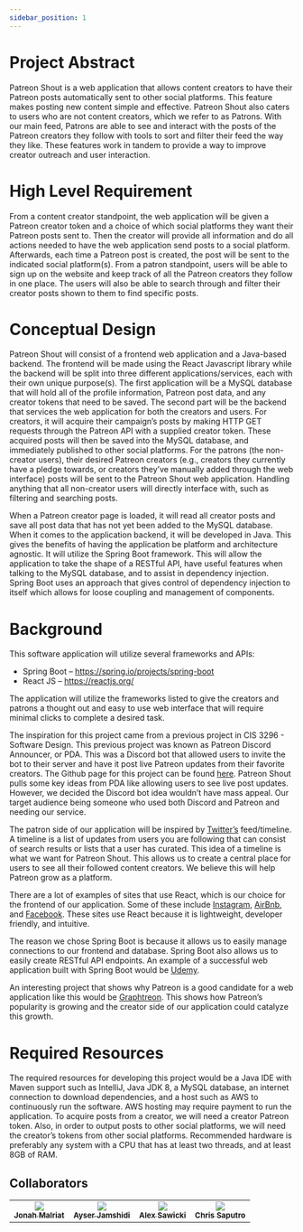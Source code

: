 ```yaml
---
sidebar_position: 1
---
```


# Project Abstract

Patreon Shout is a web application that allows content creators to have their Patreon posts automatically sent to other social platforms. This feature makes posting new content simple and effective. Patreon Shout also caters to users who are not content creators, which we refer to as Patrons. With our main feed, Patrons are able to see and interact with the posts of the Patreon creators they follow with tools to sort and filter their feed the way they like. These features work in tandem to provide a way to improve creator outreach and user interaction.

# High Level Requirement

From a content creator standpoint, the web application will be given a Patreon creator token and a choice of which social platforms they want their Patreon posts sent to. Then the creator will provide all information and do all actions needed to have the web application send posts to a social platform. Afterwards, each time a Patreon post is created, the post will be sent to the indicated social platform(s). 
From a patron standpoint, users will be able to sign up on the website and keep track of all the Patreon creators they follow in one place. The users will also be able to search through and filter their creator posts shown to them to find specific posts.

# Conceptual Design

Patreon Shout will consist of a frontend web application and a Java-based backend. The frontend will be made using the React Javascript library while the backend will be split into three different applications/services, each with their own unique purpose(s). The first application will be a MySQL database that will hold all of the profile information, Patreon post data, and any creator tokens that need to be saved. The second part will be the backend that services the web application for both the creators and users. For creators, it will acquire their campaign’s posts by making HTTP GET requests through the Patreon API with a supplied creator token. These acquired posts will then be saved into the MySQL database, and immediately published to other social platforms. For the patrons (the non-creator users), their desired Patreon creators (e.g., creators they currently have a pledge towards, or creators they’ve manually added through the web interface) posts will be sent to the Patreon Shout web application. Handling anything that all non-creator users will directly interface with, such as filtering and searching posts.

When a Patreon creator page is loaded, it will read all creator posts and save all post data that has not yet been added to the MySQL database. When it comes to the application backend, it will be developed in Java. This gives the benefits of having the application be platform and architecture agnostic. It will utilize the Spring Boot framework. This will allow the application to take the shape of a RESTful API, have useful features when talking to the MySQL database, and to assist in dependency injection. Spring Boot uses an approach that gives control of dependency injection to itself which allows for loose coupling and management of components.

# Background

This software application will utilize several frameworks and APIs:  
- Spring Boot – https://spring.io/projects/spring-boot  
- React JS – https://reactjs.org/
  
The application will utilize the frameworks listed to give the creators and patrons a thought out and easy to use web interface that will require minimal clicks to complete a desired task.

The inspiration for this project came from a previous project in CIS 3296 - Software Design. This previous project was known as Patreon Discord Announcer, or PDA. 
This was a Discord bot that allowed users to invite the bot to their server and have it post live Patreon updates from their favorite creators. 
The Github page for this project can be found [here](https://github.com/apsawicki/patreon-discord-announcer/tree/version2). Patreon Shout pulls some key ideas from PDA like allowing users to see live post updates. 
However, we decided the Discord bot idea wouldn’t have mass appeal. Our target audience being someone who used both Discord and Patreon and needing our service.

The patron side of our application will be inspired by [Twitter’s](https://twitter.com/?lang=en) feed/timeline. A timeline is a list of updates from users you are following that can consist of search results or lists that a user has curated. This idea of a timeline is what we want for Patreon Shout. This allows us to create a central place for users to see all their followed content creators. We believe this will help Patreon grow as a platform.

There are a lot of examples of sites that use React, which is our choice for the frontend of our application. Some of these include [Instagram](https://www.instagram.com/), [AirBnb](https://www.airbnb.com/), and [Facebook](https://www.facebook.com/). These sites use React because it is lightweight, developer friendly, and intuitive.

The reason we chose Spring Boot is because it allows us to easily manage connections to our frontend and database. Spring Boot also allows us to easily create RESTful API endpoints. An example of a successful web application built with Spring Boot would be [Udemy](https://www.udemy.com/).

An interesting project that shows why Patreon is a good candidate for a web application like this would be [Graphtreon](https://graphtreon.com/patreon-stats). This shows how Patreon’s popularity is growing and the creator side of our application could catalyze this growth.

# Required Resources

The required resources for developing this project would be a Java IDE with Maven support such as IntelliJ, Java JDK 8, a MySQL database, an internet connection to download dependencies, and a host such as AWS to continuously run the software. AWS hosting may require payment to run the application. To acquire posts from a creator, we will need a creator Patreon token. Also, in order to output posts to other social platforms, we will need the creator’s tokens from other social platforms. Recommended hardware is preferably any system with a CPU that has at least two threads, and at least 8GB of RAM.


## Collaborators

[//]: # ( readme: collaborators -start )
<table>
<tr>
    <td align="center">
        <a href="https://github.com/Jsmalriat">
            <img src="https://avatars.githubusercontent.com/u/53412105?s=100&v=4"/>
            <br />
            <sub><b>Jonah Malriat</b></sub>
        </a>
    </td>
    <td align="center">
        <a href="https://github.com/AyserJamshidi">
            <img src="https://avatars.githubusercontent.com/u/1430409?s=100&v=4"/>
            <br />
            <sub><b>Ayser Jamshidi</b></sub>
        </a>
    </td>
    <td align="center">
        <a href="https://github.com/apsawicki">
            <img src="https://avatars.githubusercontent.com/u/29709311?s=100&v=4"/>
            <br />
            <sub><b>Alex Sawicki</b></sub>
        </a>
    </td>
    <td align="center">
        <a href="https://github.com/csaputro">
            <img src="https://avatars.githubusercontent.com/u/89764190?s=100&v=4"/>
            <br />
            <sub><b>Chris Saputro</b></sub>
        </a>
    </td>
    
</tr>
</table>

[//]: # ( readme: collaborators -end )
